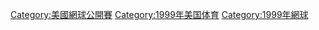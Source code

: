 [[Category:美國網球公開賽|Category:美國網球公開賽]]
[[Category:1999年美国体育|Category:1999年美国体育]]
[[Category:1999年網球|Category:1999年網球]]